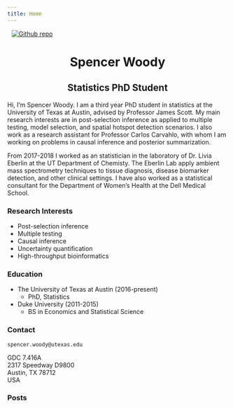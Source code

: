 ```yaml
---
title: Home
---
```


[<img src="portrait.jpg"
style="max-width:25%;min-width:40px;float:center;" alt="Github repo"
hspace="10" />](https://github.com/yihui/hugo-xmin)

<center> <h1>Spencer Woody</h1> </center>

<center> <h2>Statistics PhD Student</h2> </center>

Hi, I’m Spencer Woody. I am a third year PhD student in statistics at
the University of Texas at Austin, advised by Professor James
Scott. My main research interests are in post-selection inference as
applied to multiple testing, model selection, and spatial hotspot
detection scenarios. I also work as a research assistant for Professor
Carlos Carvahlo, with whom I am working on problems in causal
inference and posterior summarization. 

From 2017-2018 I worked as an statistician in the laboratory of
Dr. Livia Eberlin at the UT Department of Chemisty. The Eberlin Lab
apply ambient mass spectrometry techniques to tissue diagnosis,
disease biomarker detection, and other clinical settings. I have also
worked as a statistical consultant for the Department of Women's
Health at the Dell Medical School.

### Research Interests

- Post-selection inference 
- Multiple testing 
- Causal inference
- Uncertainty quantification
- High-throughput bioinformatics 

### Education

- The University of Texas at Austin (2016-present)
	- PhD, Statistics
- Duke University (2011-2015)
	- BS in Economics and Statistical Science

### Contact

`spencer.woody@utexas.edu`

GDC 7.416A  
2317 Speedway D9800  
Austin, TX 78712  
USA

### Posts
